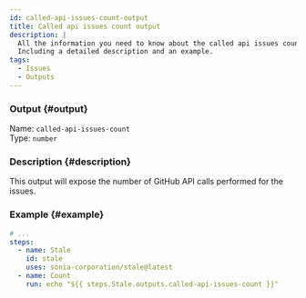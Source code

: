 ```yaml
---
id: called-api-issues-count-output
title: Called api issues count output
description: |
  All the information you need to know about the called api issues count output.
  Including a detailed description and an example.
tags:
  - Issues
  - Outputs
---
```


### Output {#output}

Name: `called-api-issues-count`  
Type: `number`

### Description {#description}

This output will expose the number of GitHub API calls performed for the issues.

### Example {#example}

```yml {6}
# ...
steps:
  - name: Stale
    id: stale
    uses: sonia-corporation/stale@latest
  - name: Count
    run: echo "${{ steps.Stale.outputs.called-api-issues-count }}"
```
